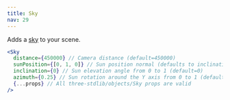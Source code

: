 ```yaml
---
title: Sky
nav: 29
---
```


Adds a [sky](https://threejs.org/examples/webgl_shaders_sky.html) to your scene.

```jsx
<Sky
  distance={450000} // Camera distance (default=450000)
  sunPosition={[0, 1, 0]} // Sun position normal (defaults to inclination and azimuth if not set)
  inclination={0} // Sun elevation angle from 0 to 1 (default=0)
  azimuth={0.25} // Sun rotation around the Y axis from 0 to 1 (default=0.25)
  {...props} // All three-stdlib/objects/Sky props are valid
/>
```

<StoryBook lib="drei" id="shaders-sky--sky-st" />
